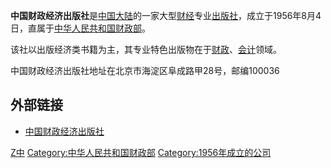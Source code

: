 {{About|中国大陆的出版社||中国财政}}'''中国财政经济出版社'''是[[中国大陆|中国大陆]]的一家大型[[财经|财经]]专业[[出版社|出版社]]，成立于1956年8月4日，直属于[[中华人民共和国财政部|中华人民共和国财政部]]。

该社以出版经济类书籍为主，其专业特色出版物在于[[财政|财政]]、[[会计|会计]]领域。

中国财政经济出版社地址在北京市海淀区阜成路甲28号，邮编100036

==外部链接==
*[http://www.cfeph.cn/ 中国财政经济出版社]{{Wayback|url=http://www.cfeph.cn/ |date=20070727011422 }}

{{Newspaper-stub}}

[[Category:中华人民共和国出版社|Z中]]
[[Category:中华人民共和国财政部|Category:中华人民共和国财政部]]
[[Category:1956年成立的公司|Category:1956年成立的公司]]